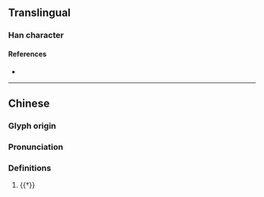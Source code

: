 {{character info}}
==Translingual==

===Han character===
{{Han char|rn=94|rad=犬|as=10|sn=13|four=|canj=KHHAJ,XKHHA|ids=⿰犭皋}}

====References====
* {{Han ref|kx=0717.110|dkj=20610|dj=1128.260|hdz=21363.020|uh=7346|ud=29510}}

----
==Chinese==
{{zh-forms}}

===Glyph origin===
{{Han etym}}

===Pronunciation===
{{zh-pron
|m=háo
|mc=y
|oc=y
|cat=v
}}

===Definitions===
{{zh-hanzi}}

# {{†}} {{zh-alt-form|嗥}}